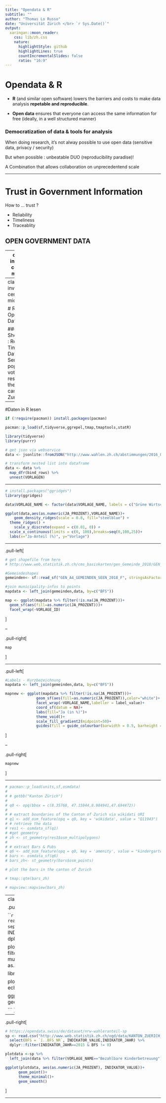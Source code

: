 ```yaml
---
title: "Opendata & R"
subtitle: ""
author: "Thomas Lo Russo"
date: "Universität Zürich </br> `r Sys.Date()`"
output:
  xaringan::moon_reader:
    css: lib/zh.css
    nature:
      highlightStyle: github
      highlightLines: true
      countIncrementalSlides: false
      ratio: "16:9"
---
```



# Opendata & R

- __R__ (and similar open software) lowers the barriers and costs to make data analysis __repetable and reproducible__.

- __Open data__ ensures that everyone can access the same information for free (ideally, in a well structured manner)

### __Democratization of data & tools for analysis__

When doing research, it's not alway possible to use open data (sensitive data, privacy / security)

But when possible : unbeatable DUO (reproducibility paradise)!

A Combination that allows collaboration on unprecedentend scale  

---

# Trust in Government Information

How to ... trust ? 

- Reliability 
- Timeliness
- Traceablity

## OPEN GOVERNMENT DATA

---
class: inverse, center, middle

# What is R ?

<img src="rknife.png" alt="drawing" width="50%"/>

---
class: inverse centre middle

# R & Open Data 

### Showcase : Real Time Data-Service of popular vote results in the canton Zurich

---

#Daten in R lesen
```r
if (!require(pacman)) install.packages(pacman)

pacman::p_load(sf,tidyverse,ggrepel,tmap,tmaptools,statR)

library(tidyverse)
library(purrr)

# get json via webservice
data <- jsonlite::fromJSON("http://www.wahlen.zh.ch/abstimmungen/2016_09_25/viewer_download.php")

# transform nested list into dataframe
data <- data %>% 
  map_dfr(bind_rows) %>% 
  unnest(VORLAGEN)

```

---

```r
# install.packages("ggridges")
library(ggridges)

data$VORLAGE_NAME <- factor(data$VORLAGE_NAME, labels = c("Grüne Wirtschaft", "AHV Plus", "NDG", "Bezahlbare Kinderbetreuung"))

ggplot(data,aes(as.numeric(JA_PROZENT),VORLAGE_NAME))+
    geom_density_ridges(scale = 0.8, fill="steelblue") + 
  theme_ridges() +
    scale_y_discrete(expand = c(0.01, 0)) + 
  scale_x_continuous(limits = c(0, 100),breaks=seq(0,100,25))+
  labs(x="Ja-Anteil (%)", y="Vorlage")
```

---

.pull-left[

```r

# get shapefile from here
# http://www.web.statistik.zh.ch/cms_basiskarten/gen_Gemeinde_2018/GEN_A4_GEMEINDEN_SEEN_2018_F.zip

#Gemeindeshapes
gemeinden<- sf::read_sf("GEN_A4_GEMEINDEN_SEEN_2018_F", stringsAsFactors = FALSE)

#join municipality-infos to points
mapdata <- left_join(gemeinden,data, by=c("BFS")) 

map <- ggplot(mapdata %>% filter(!is.na(JA_PROZENT)))+
  geom_sf(aes(fill=as.numeric(JA_PROZENT)))+
  facet_wrap(~VORLAGE_ID)
```
]

--

.pull-right[

```r
map
```

]

---

.pull-left[

```r

#Labels - Kurzbezeichnung 
mapdata <- left_join(gemeinden,data, by=c("BFS"))

mapnew <- ggplot(mapdata %>% filter(!is.na(JA_PROZENT)))+
              geom_sf(aes(fill=as.numeric(JA_PROZENT)),color="white")+
              facet_wrap(~VORLAGE_NAME,labeller = label_value)+
              coord_sf(datum = NA)+
              labs(fill="Ja (in %)")+
              theme_void()+
              scale_fill_gradient2(midpoint=50)+
              guides(fill = guide_colourbar(barwidth = 0.5, barheight = 10))
```
]

--

.pull-right[

```r
mapnew 

```

]

---

```r
# pacman::p_load(units,sf,osmdata)
# 
# # getbb("Kanton Zürich")
# 
# q0 <- opq(bbox = c(8.35768, 47.15944,8.984941,47.694472))
# 
# # extract boundaries of the Canton of Zurich via wikidati URI
# q1 <- add_osm_feature(opq = q0, key = 'wikidata', value = "Q11943")
# # retrieve the data
# res1 <- osmdata_sf(q1)
# #get geometry
# zh <- st_geometry(res1$osm_multipolygons)
# 
# # extract Bars & Pubs
# q6 <- add_osm_feature(opq = q0, key = 'amenity', value = "kindergarten")
# bars <- osmdata_sf(q6)
# bars_zh<- st_geometry(bars$osm_points)

# plot the bars in the canton of Zurich

# tmap::qtm(bars_zh)

# mapview::mapview(bars_zh)

```

---
class: inverse, center, middle

.pull-left[

```r
# https://opendata.swiss/de/dataset/altersquotient
ageq <- read.csv("http://www.web.statistik.zh.ch/ogd/data/KANTON_ZUERICH_95.csv", sep=";", encoding="UTF8") %>%
  select(BFS = `ï..BFS_NR`, INDIKATOR_VALUE,INDIKATOR_JAHR,GEBIET_NAME) %>% 
  dplyr::filter(INDIKATOR_JAHR==2017 & BFS != 0)

plotdata <- ageq %>% 
            left_join(data %>% filter(VORLAGE_NAME=="Bezahlbare Kinderbetreuung"), by=c("BFS")) %>% 
            mutate_at(vars(JA_PROZENT,INDIKATOR_VALUE),as.numeric) %>% 
            as.data.frame()


library(echarts4r)
library(tidyverse)


plotdata %>% 
  echarts4r::e_charts(GEBIET_NAME) %>% 
  echarts4r::e_charts(JA_PROZENT, INDIKATOR_VALUE)




ggplot(plotdata, aes(as.numeric(JA_PROZENT), INDIKATOR_VALUE))+
      geom_point()+
      theme_minimal()

```
]

--

.pull-right[
```r
# https://opendata.swiss/de/dataset/nrw-wahleranteil-sp
sp <- read.csv("http://www.web.statistik.zh.ch/ogd/data/KANTON_ZUERICH_124.csv", sep=";", encoding="UTF8") %>%
  select(BFS = `ï..BFS_NR`, INDIKATOR_VALUE,INDIKATOR_JAHR) %>% 
  dplyr::filter(INDIKATOR_JAHR==2015 & BFS != 0)

plotdata <-sp %>% 
  left_join(data %>% filter(VORLAGE_NAME=="Bezahlbare Kinderbetreuung"), by=c("BFS"))

ggplot(plotdata, aes(as.numeric(JA_PROZENT), INDIKATOR_VALUE))+
      geom_point()+
      theme_minimal()+
      geom_smooth()

```
]

---



